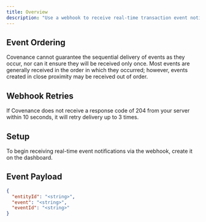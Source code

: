 ```yaml
---
title: Overview
description: "Use a webhook to receive real-time transaction event notifications."
---
```


## Event Ordering

Covenance cannot guarantee the sequential delivery of events as they occur, nor can it ensure they will be received only once. Most events are generally received in the order in which they occurred; however, events created in close proximity may be received out of order.

## Webhook Retries

If Covenance does not receive a response code of 204 from your server within 10 seconds, it will retry delivery up to 3 times.

## Setup

To begin receiving real-time event notifications via the webhook, create it on the dashboard.

## Event Payload

```json
{
  "entityId": "<string>",
  "event": "<string>",
  "eventId": "<string>"
}
```
